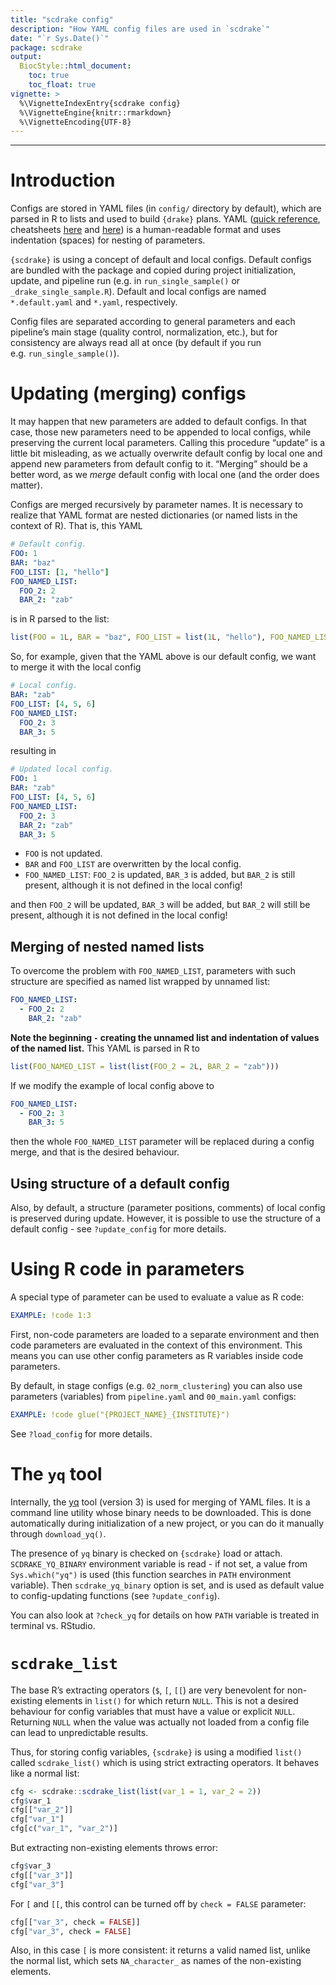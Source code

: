 ```yaml
---
title: "scdrake config"
description: "How YAML config files are used in `scdrake`"
date: "`r Sys.Date()`"
package: scdrake
output:
  BiocStyle::html_document:
    toc: true
    toc_float: true
vignette: >
  %\VignetteIndexEntry{scdrake config}
  %\VignetteEngine{knitr::rmarkdown}
  %\VignetteEncoding{UTF-8}
---
```


***

# Introduction

Configs are stored in YAML files (in `config/` directory by default), which are parsed in R to lists and used to build
`{drake}` plans. YAML ([quick reference](https://docs.ansible.com/ansible/latest/reference_appendices/YAMLSyntax.html),
cheatsheets [here](https://lzone.de/cheat-sheet/YAML) and [here](https://learnxinyminutes.com/docs/yaml/))
is a human-readable format and uses indentation (spaces) for nesting of parameters.

`{scdrake}` is using a concept of default and local configs. Default configs are bundled with the package and copied
during project initialization, update, and pipeline run (e.g. in `run_single_sample()` or `_drake_single_sample.R`).
Default and local configs are named `*.default.yaml` and `*.yaml`, respectively.

Config files are separated according to general parameters and each pipeline's main stage
(quality control, normalization, etc.), but for consistency are always read all at once
(by default if you run e.g. `run_single_sample()`).

# Updating (merging) configs

It may happen that new parameters are added to default configs. In that case, those new parameters need to be appended
to local configs, while preserving the current local parameters. Calling this procedure "update" is a little bit misleading,
as we actually overwrite default config by local one and append new parameters from default config to it.
"Merging" should be a better word, as we *merge* default config with local one (and the order does matter).

Configs are merged recursively by parameter names. It is necessary to realize that YAML format are nested dictionaries
(or named lists in the context of R). That is, this YAML

```yaml
# Default config.
FOO: 1
BAR: "baz"
FOO_LIST: [1, "hello"]
FOO_NAMED_LIST:
  FOO_2: 2
  BAR_2: "zab"
```

is in R parsed to the list:

```r
list(FOO = 1L, BAR = "baz", FOO_LIST = list(1L, "hello"), FOO_NAMED_LIST = list(FOO_2 = 2L, BAR_2 = "zab"))
```

So, for example, given that the YAML above is our default config, we want to merge it with the local config

```yaml
# Local config.
BAR: "zab"
FOO_LIST: [4, 5, 6]
FOO_NAMED_LIST:
  FOO_2: 3
  BAR_3: 5
```

resulting in

```yaml
# Updated local config.
FOO: 1
BAR: "zab"
FOO_LIST: [4, 5, 6]
FOO_NAMED_LIST:
  FOO_2: 3
  BAR_2: "zab"
  BAR_3: 5
```

- `FOO` is not updated.
- `BAR` and `FOO_LIST` are overwritten by the local config.
- `FOO_NAMED_LIST`: `FOO_2` is updated, `BAR_3` is added, but `BAR_2` is still present, although it is not defined
  in the local config!

and then `FOO_2` will be updated, `BAR_3` will be added, but `BAR_2` will still be present, although it is not defined
in the local config!

## Merging of nested named lists

To overcome the problem with `FOO_NAMED_LIST`, parameters with such structure are specified as named list wrapped
by unnamed list:

```yaml
FOO_NAMED_LIST:
  - FOO_2: 2
    BAR_2: "zab"
```

**Note the beginning `-` creating the unnamed list and indentation of values of the named list.**
This YAML is parsed in R to

```r
list(FOO_NAMED_LIST = list(list(FOO_2 = 2L, BAR_2 = "zab")))
```

If we modify the example of local config above to

```yaml
FOO_NAMED_LIST:
  - FOO_2: 3
    BAR_3: 5
```

then the whole `FOO_NAMED_LIST` parameter will be replaced during a config merge, and that is the desired behaviour.

## Using structure of a default config

Also, by default, a structure (parameter positions, comments) of local config is preserved during update.
However, it is possible to use the structure of a default config - see `?update_config` for more details.

# Using R code in parameters

A special type of parameter can be used to evaluate a value as R code:

```yaml
EXAMPLE: !code 1:3
```

First, non-code parameters are loaded to a separate environment and then code parameters are evaluated in the
context of this environment. This means you can use other config parameters as R variables inside code parameters.

By default, in stage configs (e.g. `02_norm_clustering`) you can also use parameters (variables) from `pipeline.yaml`
and `00_main.yaml` configs:

```yaml
EXAMPLE: !code glue("{PROJECT_NAME}_{INSTITUTE}")
```

See `?load_config` for more details.

# The `yq` tool

Internally, the [yq](https://github.com/mikefarah/yq) tool (version 3) is used for merging of YAML files.
It is a command line utility whose binary needs to be downloaded. This is done automatically during initialization of
a new project, or you can do it manually through `download_yq()`.

The presence of `yq` binary is checked on `{scdrake}` load or attach.
`SCDRAKE_YQ_BINARY` environment variable is read - if not set, a value from `Sys.which("yq")` is used (this function
searches in `PATH` environment variable). Then `scdrake_yq_binary` option is set, and is used as default value
to config-updating functions (see `?update_config`).

You can also look at `?check_yq` for details on how `PATH` variable is treated in terminal vs. RStudio.

# `scdrake_list`

The base R's extracting operators (`$`, `[`, `[[`) are very benevolent for non-existing elements in `list()`
for which return `NULL`. This is not a desired behaviour for config variables that must have a value or explicit
`NULL`. Returning `NULL` when the value was actually not loaded from a config file can lead to unpredictable results.

Thus, for storing config variables, `{scdrake}` is using a modified `list()` called `scdrake_list()`
which is using strict extracting operators. It behaves like a normal list:

```r
cfg <- scdrake::scdrake_list(list(var_1 = 1, var_2 = 2))
cfg$var_1
cfg[["var_2"]]
cfg["var_1"]
cfg[c("var_1", "var_2")]
```

But extracting non-existing elements throws error:

```r
cfg$var_3
cfg[["var_3"]]
cfg["var_3"]
```

For `[` and `[[`, this control can be turned off by `check = FALSE` parameter:

```r
cfg[["var_3", check = FALSE]]
cfg["var_3", check = FALSE]
```

Also, in this case `[` is more consistent: it returns a valid named list, unlike the normal list, which sets
`NA_character_` as names of the non-existing elements.
